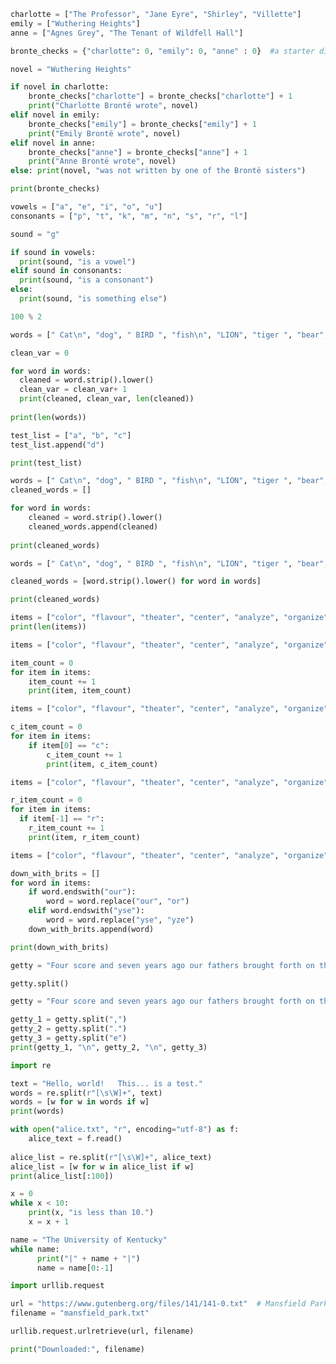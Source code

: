 ```python
charlotte = ["The Professor", "Jane Eyre", "Shirley", "Villette"] 
emily = ["Wuthering Heights"] 
anne = ["Agnes Grey", "The Tenant of Wildfell Hall"] 

bronte_checks = {"charlotte": 0, "emily": 0, "anne" : 0}  #a starter dict, where the values of each bronte book is at 0

novel = "Wuthering Heights"

if novel in charlotte: 
    bronte_checks["charlotte"] = bronte_checks["charlotte"] + 1
    print("Charlotte Brontë wrote", novel) 
elif novel in emily: 
    bronte_checks["emily"] = bronte_checks["emily"] + 1
    print("Emily Brontë wrote", novel) 
elif novel in anne: 
    bronte_checks["anne"] = bronte_checks["anne"] + 1
    print("Anne Brontë wrote", novel) 
else: print(novel, "was not written by one of the Brontë sisters")

print(bronte_checks)
```

```python
vowels = ["a", "e", "i", "o", "u"]
consonants = ["p", "t", "k", "m", "n", "s", "r", "l"]

sound = "g"

if sound in vowels:
  print(sound, "is a vowel")
elif sound in consonants:
  print(sound, "is a consonant")
else:
  print(sound, "is something else")
```

```python
100 % 2
```

```python
words = [" Cat\n", "dog", " BIRD ", "fish\n", "LION", "tiger ", "bear", "OWL\n"]

clean_var = 0

for word in words:
  cleaned = word.strip().lower()
  clean_var = clean_var+ 1
  print(cleaned, clean_var, len(cleaned))
  
print(len(words))
```

```python
test_list = ["a", "b", "c"]
test_list.append("d")

print(test_list)
```

```python
words = [" Cat\n", "dog", " BIRD ", "fish\n", "LION", "tiger ", "bear", "OWL\n"]
cleaned_words = []

for word in words:
    cleaned = word.strip().lower()
    cleaned_words.append(cleaned)
    
print(cleaned_words)
```

```python
words = [" Cat\n", "dog", " BIRD ", "fish\n", "LION", "tiger ", "bear", "OWL\n"]

cleaned_words = [word.strip().lower() for word in words]

print(cleaned_words)
```

```python
items = ["color", "flavour", "theater", "center", "analyze", "organize", "favorite", "neighbor", "honor", "catalog", "honour", "flavor", "analyse", "flavor", "traveler"]
print(len(items))
```

```python
items = ["color", "flavour", "theater", "center", "analyze", "organize", "favorite", "neighbor", "honor", "catalog", "honour", "flavor", "analyse", "flavor", "traveler"]

item_count = 0
for item in items:
    item_count += 1
    print(item, item_count)
```

```python
items = ["color", "flavour", "theater", "center", "analyze", "organize", "favorite", "neighbor", "honor", "catalog", "honour", "flavor", "analyse", "flavor", "traveler"]

c_item_count = 0
for item in items:
    if item[0] == "c":
        c_item_count += 1
        print(item, c_item_count)
```

```python
items = ["color", "flavour", "theater", "center", "analyze", "organize", "favorite", "neighbor", "honor", "catalog", "honour", "flavor", "analyse", "flavor", "traveler"]

r_item_count = 0
for item in items:
  if item[-1] == "r":
    r_item_count += 1
    print(item, r_item_count)
```

```python
items = ["color", "flavour", "theater", "center", "analyze", "organize", "favorite", "neighbor", "honor", "catalog", "honour", "flavor", "analyse", "flavor", "traveler"]

down_with_brits = []
for word in items:
    if word.endswith("our"):
        word = word.replace("our", "or")
    elif word.endswith("yse"):
        word = word.replace("yse", "yze")
    down_with_brits.append(word)

print(down_with_brits)
```

```python
getty = "Four score and seven years ago our fathers brought forth on this continent, a new nation, conceived in Liberty, and dedicated to the proposition that all men are created equal."

getty.split()
```

```python
getty = "Four score and seven years ago our fathers brought forth on this continent, a new nation, conceived in Liberty, and dedicated to the proposition that all men are created equal."

getty_1 = getty.split(",")
getty_2 = getty.split(".")
getty_3 = getty.split("e")
print(getty_1, "\n", getty_2, "\n", getty_3)
```

```python
import re

text = "Hello, world!   This... is a test."
words = re.split(r"[\s\W]+", text)
words = [w for w in words if w]
print(words)
```

```python
with open("alice.txt", "r", encoding="utf-8") as f:
    alice_text = f.read()
    
alice_list = re.split(r"[\s\W]+", alice_text)
alice_list = [w for w in alice_list if w]
print(alice_list[:100])
```

```python
x = 0
while x < 10:
    print(x, "is less than 10.")
    x = x + 1
```

```python
name = "The University of Kentucky"
while name: 
      print("|" + name + "|") 
      name = name[0:-1]
```

```python
import urllib.request

url = "https://www.gutenberg.org/files/141/141-0.txt"  # Mansfield Park
filename = "mansfield_park.txt"

urllib.request.urlretrieve(url, filename)

print("Downloaded:", filename)
```
